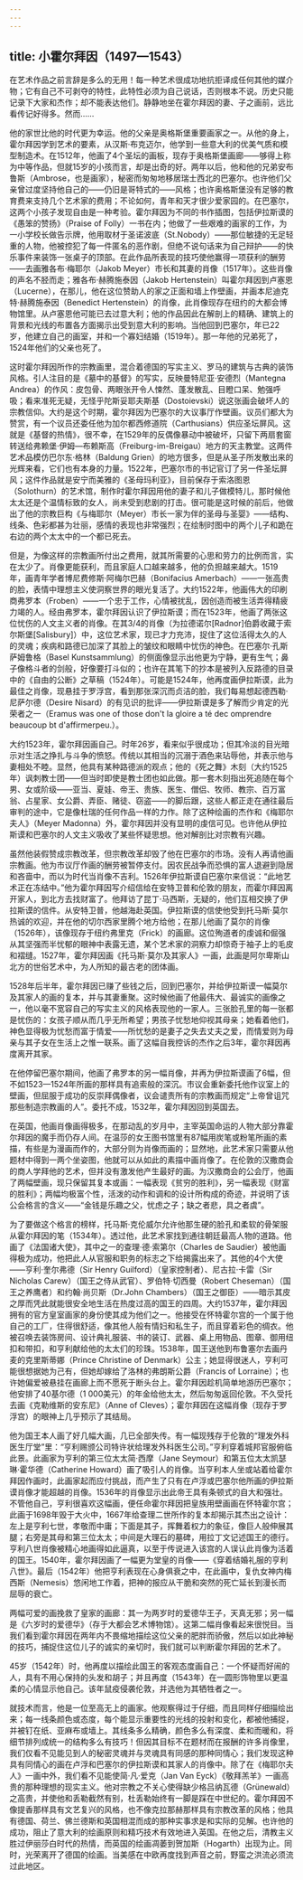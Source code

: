 ```yaml
---
---
---
```

title: 小霍尔拜因（1497—1543）
---




在艺术作品之前言辞是多么的无用！每一种艺术很成功地抗拒译成任何其他的媒介物；它有自己不可剥夺的特性，此特性必须为自己说话，否则根本不说。历史只能记录下大家和杰作；却不能表达他们。静静地坐在霍尔拜因的妻、子之画前，远比看传记好得多。然而……

他的家世比他的时代更为幸运。他的父亲是奥格斯堡重要画家之一。从他的身上，霍尔拜因学到艺术的要素，从汉斯·布克迈尔，他学到一些意大利的优美气质和模型制造术。在1512年，他画了4个圣坛的画板，现存于奥格斯堡画廊——够得上称为中等作品，但就15岁的小孩而言，却是出奇的好。两年以后，他和他的兄弟安布鲁斯（Ambrose，也是画家），秘密而匆匆地移居瑞士西北的巴塞尔。也许他们父亲曾过度坚持他自己的——仍旧是哥特式的——风格；也许奥格斯堡没有足够的教育费来支持几个艺术家的费用；不论如何，青年和天才很少爱家园的。在巴塞尔，这两个小孩子发现自由是一种考验。霍尔拜因为不同的书作插图，包括伊拉斯谟的《愚笨的赞扬》（Praise of Folly）一书在内；他做了一些艰难的画家的工作，为一小学校长做告示牌，他用取材于圣诺波底（St.Nobody）——那位敏捷的无足轻重的人物，他被控犯了每一件匿名的恶作剧，但绝不说句话来为自己辩护——的快乐事件来装饰一张桌子的顶部。在此作品所表现的技巧使他赢得一项获利的酬劳——去画雅各布·梅耶尔（Jakob Meyer）市长和其妻的肖像（1517年）。这些肖像的声名不胫而走；雅各布·赫腾施泰因（Jakob Hertenstein）叫霍尔拜因到卢塞恩（Lucerne），在那儿，他在这位赞助人的家之正面和墙上作壁画，并画本尼迪克特·赫腾施泰因（Benedict Hertenstein）的肖像，此肖像现存在纽约的大都会博物馆里。从卢塞恩他可能已去过意大利；他的作品因此在解剖上的精确、建筑上的背景和光线的布置各方面揭示出受到意大利的影响。当他回到巴塞尔，年已22岁，他建立自己的画室，并和一个寡妇结婚（1519年）。那一年他的兄弟死了，1524年他们的父亲也死了。

这时霍尔拜因所作的宗教画里，混合着德国的写实主义、罗马的建筑与古典的装饰风格。引人注目的是《墓中的基督》的写实，反映曼特尼亚·安德烈（Mantegna Andrea）的作风：皮包骨、两眼张开令人悚然、蓬发散乱、目瞪口呆、勉强呼吸；看来准死无疑，无怪乎陀斯妥耶夫斯基（Dostoievski）说这张画会破坏人的宗教信仰。大约是这个时期，霍尔拜因为巴塞尔的大议事厅作壁画。议员们都大为赞赏，有一个议员还委任他为加尔都西修道院（Carthusians）供应圣坛屏风。这就是《基督的热情》，很不幸，在1529年的反偶像暴动中被破坏，只留下两扇套窗转送给弗赖堡·伊姆—布赖斯高（Freiburg-im-Breigau）地方的天主教堂。这两件艺术品模仿巴尔东·格林（Baldung Grien）的地方很多，但是从圣子所发散出来的光辉来看，它们也有本身的力量。1522年，巴塞尔市的书记官订了另一件圣坛屏风；这件作品就是安宁而美雅的《圣母玛利亚》，目前保存于索洛图恩（Solothurn）的艺术馆，制作时霍尔拜因用他的妻子和儿子做模特儿，那时候他太太还是个温情标致的女人，尚未受到悲剧的打击。很可能是这时候的前后，他做出了他的宗教巨构《与梅耶尔（Meyer）市长一家为伴的圣母与圣婴》——结构、线条、色彩都甚为壮丽，感情的表现也非常强烈；在绘制时图中的两个儿子和跪在右边的两个太太中的一个都已死去。

但是，为像这样的宗教画所付出之费用，就其所需要的心思和劳力的比例而言，实在太少了。肖像更能获利，而且家庭人口越来越多，他的负担越来越大。1519年，画青年学者博尼费修斯·阿梅尔巴赫（Bonifacius Amerbach）——一张高贵的脸，表情中理想主义使洞察世界的眼光复活了。大约1522年，他画伟大的印刷商弗罗本（Froben）——一个忠于工作，心情被扰乱，因创造而被生活弄得精疲力竭的人。经由弗罗本，霍尔拜因认识了伊拉斯谟；而在1523年，他画了两张这位忧伤的人文主义者的肖像。在其3/4的肖像（为拉德诺尔[Radnor]伯爵收藏于索尔斯堡[Salisbury]）中，这位艺术家，现已才力充沛，捉住了这位活得太久的人的灵魂；疾病和路德已加深了其脸上的皱纹和眼睛中忧伤的神色。在巴塞尔·孔斯萨姆鲁格（Basel Kunstsammlung）的侧面像显示出他更为宁静，更有生气；鼻子像格斗者的剑般，好像要打斗似的；也许在其笔下的抄本是被列入反路德的目录中的《自由的公断》之草稿（1524年）。可能是1524年，他再度画伊拉斯谟，此为最佳之肖像，现悬挂于罗浮宫，看到那张深沉而贞洁的脸，我们每易想起德西勒·尼萨尔德（Desire Nisard）的有见识的批评——伊拉斯谟是多了解而少肯定的光荣者之一（Eramus was one of those don't la gloire a té dec omprendre beaucoup bt d'affirmerpeu.）。

大约1523年，霍尔拜因画自己。时年26岁，看来似乎很成功；但其冷淡的目光暗示对生活之挣扎与斗争的愤怒。传统以其相当的沉溺于酒色来玷辱他，并表示他与妻相处不睦。显然，他具有某种路德派的观点；他的《死之舞》木刻（大约1525年）讽刺教士团——但当时即使是教士团也如此做。那一套木刻指出死追随在每个男、女或阶级——亚当、夏娃、帝王、贵族、医生、僧侣、牧师、教宗、百万富翁、占星家、女公爵、弄臣、赌徒、窃盗——的脚后跟，这些人都正走在通往最后审判的途中，它是像杜瑞的任何作品一样的力作。除了这种绘画的杰作和《梅耶尔夫人》（Meyer Madonna）外，霍尔拜因并没有显明的虔信可见。也许他从伊拉斯谟和巴塞尔的人文主义吸收了某些怀疑思想。他对解剖比对宗教有兴趣。

虽然他装假赞成宗教改革，但宗教改革却毁了他在巴塞尔的市场。没有人再请他画宗教画。他为市议厅作画的酬劳被暂停支付。因农民战争而恐惧的富人退避到隐居和吝啬中，而以为时代当肖像不吉利。1526年伊拉斯谟自巴塞尔来信说：“此地艺术正在冻结中。”他为霍尔拜因写介绍信给在安特卫普和伦敦的朋友，而霍尔拜因离开家人，到北方去找财富了。他拜访了昆丁·马西斯，无疑的，他们互相交换了伊拉斯谟的信件。从安特卫普，他越海赴英国。伊拉斯谟的信使他受到托马斯·莫尔热诚的欢迎，并在他的切尔西家里腾个地方给他；在那儿他画了莫尔的肖像（1526年），该像现存于纽约弗里克（Frick）的画廊。这位殉道者的虔诚和倔强从其坚强而半忧郁的眼神中表露无遗，某个艺术家的洞察力却惊奇于袖子上的毛皮和褶缝。1527年，霍尔拜因画《托马斯·莫尔及其家人》一画，此画是阿尔卑斯山北方的世俗艺术中，为人所知的最古老的团体画。

1528年后半年，霍尔拜因已赚了些钱之后，回到巴塞尔，并给伊拉斯谟一幅莫尔及其家人的画的复本，并与其妻重聚。这时候他画了他最伟大、最诚实的画像之一，他以毫不宽容自己的写实主义的风格表现他的一家人。三张脸孔里的每一张都是忧伤的：女孩子顺从而几乎无所希望；男孩子忧愁地仰视其母亲；她看着他们，神色显得极为忧愁而富于情爱——所忧愁的是妻子之失去丈夫之爱，而情爱则为母亲与其子女在生活上之惟一联系。画了这幅自我控诉的杰作之后3年，霍尔拜因再度离开其家。

在他停留巴塞尔期间，他画了弗罗本的另一幅肖像，并再为伊拉斯谟画了6幅，但不如1523—1524年所画的那样具有追索般的深沉。市议会重新委托他作议室上的壁画，但屈服于成功的反崇拜偶像者，议会谴责所有的宗教画而规定“上帝曾诅咒那些制造宗教画的人”。委托不成，1532年，霍尔拜因回到英国去。

在英国，他画肖像画得极多，在那动乱的岁月中，主宰英国命运的人物大部分靠霍尔拜因的魔手而仍存人间。在温莎的女王图书馆里有87幅用炭笔或粉笔所画的素描，有些是为漫画而作的，大部分则为肖像而画的；显然地，此艺术家只需要从他题材中得到一两个坐姿图，他就可以从如此的素描中画肖像了。在伦敦的汉撒商会的商人学拜他的艺术，但并没有激发他产生最好的画。为汉撒商会的公会厅，他画了两幅壁画，现只保留其复本或画：一幅表现《贫穷的胜利》，另一幅表现《财富的胜利》；两幅均极富个性，活泼的动作和调和的设计所构成的奇迹，并说明了该公会格言的含义——“金钱是乐趣之父，忧虑之子；缺之者悲，具之者虞”。

为了要做这个格言的榜样，托马斯·克伦威尔允许他那生硬的脸孔和柔软的骨架服从霍尔拜因的笔（1534年）。透过他，此艺术家找到通往朝廷最高人物的道路。他画了《法国诸大使》，其中之一的查理·德·索第尔（Charles de Saudier）被他画得极为成功，他把此人从官服和职务的标志之下给揭露出来了。其他的4个大使——亨利·奎尔弗德（Sir Henry Guilford）（皇家控制者）、尼古拉·卡雷（Sir Nicholas Carew）（国王之侍从武官）、罗伯特·切西曼（Robert Cheseman）（国王之养鹰者）和约翰·尚贝斯（Dr.John Chambers）（国王之御臣）——暗示其皮之厚而凭此就能很安全地生活在热度过高的国王的四周。大约1537年，霍尔拜因拥有的官方皇室画家的身份使其成为他们之一。他接受在怀特霍尔宫的一个属于他自己的工厂，住得很舒适，像其他人般有情妇和私生子，而且穿着彩色的绸衣。他被召唤去装饰房间、设计典礼服装、书的装订、武器、桌上用物品、图章、御用纽扣和带扣，和亨利献给他的太太们的珍珠。1538年，国王送他到布鲁塞尔去画丹麦的克里斯蒂娜（Prince Christine of Denmark）公主；她显得很迷人，亨利可能很想据她为己有，但她却嫁给了洛林的弗朗斯公爵（Francis of Lorraine）；也许她偏爱被悬挂在画廊上而不愿死于断头台上。霍尔拜因趁机简单地游历巴塞尔；他安排了40基尔德（1 000美元）的年金给他太太，然后匆匆返回伦敦。不久受托去画《克勒维斯的安东尼》（Anne of Cleves）；霍尔拜因在这幅肖像（现存于罗浮宫）的眼神上几乎预示了其结局。

他为国王本人画了好几幅大画，几已全部失传。有一幅现残存于伦敦的“理发外科医生厅堂”里：“亨利赐颁公司特许状给理发外科医生公司。”亨利穿着城邦官服俯临此景。此画家为亨利的第三位太太简·西摩（Jane Seymour）和第五位太太凯瑟琳·霍华德（Catherine Howard）画了吸引人的肖像。当亨利本人坐或站着给霍尔拜因作画时，此画家起而应付挑战，而产生了只有在卢浮或巴塞尔他所画的伊拉斯谟肖像才能超越的肖像。1536年的肖像显示出此帝王具有条顿式的自大和强壮。不管他自己，亨利很喜欢这幅画，便任命霍尔拜因把皇族用壁画画在怀特霍尔宫；此画于1698年毁于大火中，1667年给查理二世所作的复本却揭示其杰出之设计：左上是亨利七世，孝敬而中庸；下面是其子，挥舞着权力的象征，像巨人般伸展其腿；右旁是其母和第三位太太；中间是大理石的墓碑，用拉丁文记述国王的德行。亨利八世肖像被精心地画得如此逼真，以至于传说进入该宫的人误认此肖像为活着的国王。1540年，霍尔拜因画了一幅更为堂皇的肖像——《穿着结婚礼服的亨利八世》。最后（1542年）他把亨利表现在心身俱衰之中，在此画中，复仇女神内梅西斯（Nemesis）悠闲地工作着，把神的报应从干脆和突然的死亡延长到漫长而屈辱的衰亡。

两幅可爱的画挽救了皇家的画廊：其一为两岁时的爱德华王子，天真无邪；另一幅是《六岁时的爱德华》（存于大都会艺术博物馆）。这第二幅肖像看起来很悦目。当我们看到霍尔拜因在两年内不畏缩地描绘这位父亲的肥胖而骄傲，然后以如此神秘的技巧，捕捉住这位儿子的诚实的亲切时，我们就可以判断霍尔拜因的艺术了。

45岁（1542年）时，他再度以描绘此国王的客观态度画自己：一个怀疑而好闹的人，具有不用心保持的头发和胡子；并且再度（1543年）在一圆形饰物里以更温柔的心情显示他自己。该年鼠疫侵袭伦敦，并选他为其牺牲者之一。

就技术而言，他是一位至高无上的画家。他观察得过于仔细，而且同样仔细描绘出来；每一线条颜色或态度，每个能显示重要性的光线的投射和变化，都被他捕捉，并被钉在纸、亚麻布或墙上。其线条多么精确，颜色多么有深度、柔和而暖和，将细节排列成统一的结构多么有技巧！但因其目标不在题材而在报酬的许多肖像里，我们仅看不见能见到人的秘密灵魂并与灵魂具有同感的那种同情心；我们发现这种具有同情心的画在卢浮和巴塞尔的伊拉斯谟和其家人的肖像中。除了在《梅耶尔夫人》一画中外，我们看不见能使简·凡·爱克（Jan Van Eyck）《敬拜羔羊》一画高贵的那种理想的现实主义。他对宗教之不关心使得缺少格吕纳瓦德（Grünewald）之高贵，并使他和丢勒截然有别，杜丢勒始终有一脚是踩在中世纪的。霍尔拜因不像提香那样具有文艺复兴的风格，也不像克拉那赫那样具有宗教改革的风格；他具有德国、荷兰、佛兰德斯和英国相混而成的那种实事求是和实际的见解。也许他的成功，阻止了意大利的绘画原则和精巧技术有效地进入英国。在他之后，清教主义胜过伊丽莎白时代的热情，而英国的绘画凋萎到贺加斯（Hogarth）出现为止。同时，光荣离开了德国的绘画。当美感在中欧再度找到声音之前，野蛮之洪流必须流过此地区。
